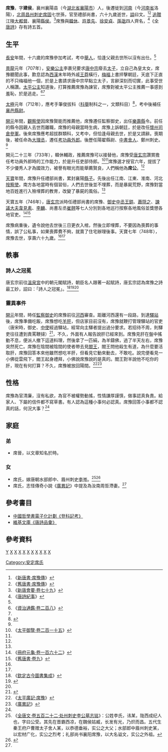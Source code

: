 '''席豫'''{{BD|680年||748年||catIdx=X}}，字'''建侯'''，襄州襄陽县（今[[湖北省|湖北省]][[襄陽市|襄陽市]]）人，後遷徙到[[河南|河南]]（今[[河南省|河南省]]洛陽），[[北周|北周]][[昌州_(湖北)|昌州]][[刺史|刺史]][[席固|席固]]七世孫，官至禮部尚書，六十九歲逝世，[[謚|謚]]曰文。<ref name="新唐書">《[[:s:新唐書/卷128|新唐書·席豫傳]]》</ref><ref name="舊唐書">《[[:s:舊唐書/卷190中|舊唐書·席豫傳]]》</ref> [[追贈|追贈]]江陵[[大都督|大都督]]、襄陽[[縣侯|縣侯]]。<ref>《[[:s:唐會要/卷079|新唐會要·卷七十九]]》</ref>席豫與[[韓休|韓休]]、[[許景先|許景先]]、[[徐安貞|徐安貞]]、[[孫逖|孫逖]]四人齊名，<ref>《[[:s:唐詩紀事_(四庫全書本)/卷14|唐詩紀事]]》</ref>《[[:s:全唐詩/卷111|全唐詩]]》存有詩五首。

== 生平 ==
[[長安_(年號)|長安]]年間，十六歲的席豫參加考試，考中[[舉人|舉人]]，恰逢父親去世所以沒有出仕。<ref name="新唐書"></ref>

[[景龍|景龍]]元年（707年），[[安樂公主|安樂公主]]李裹兒要求[[唐中宗|唐中宗]]廢去[[太子|太子]]，立自己為皇太女，席豫聽聞此事，歎息認為[[西漢|西漢]]末年時外戚[[王莽|王莽]]橫行，[[梅福|梅福]]上書抨擊朝廷，天底下正直的不只梅福他一個，於是上書請求唐中宗早點立太子，言辭深刻而切實，此事受世人稱讚。[[太平公主|太平公主]]知道後，打算推薦席豫為諫官，席豫對被太平公主推薦一事感到羞恥，於是逃走。<ref>《[[:s:資治通鑑/卷208|資治通鑑·卷二百八]]》</ref><ref name="新唐書"></ref>

[[太極_(唐朝)|太極]]元年（712年），應考手筆俊拔科（[[科舉|科舉]]制科之一，文類科目）<ref>{{cite book |title =《文選》五臣注詩之比興思維|author=[[鄭婷尹|鄭婷尹]] |publisher=[[花木蘭文化工作坊|花木蘭文化工作坊]]|year=2009}}</ref>，考中後補任[[襄邑|襄邑]][[縣尉|縣尉]]。

[[開元|開元]]年間，[[觀察使|觀察使]]因席豫賢能而推薦他，席豫遷任監察御史，出任[[樂壽縣|樂壽縣]]令。前任的縣令因親人去世而離職，席豫的母親當時生病，席豫上訴朝廷，於是改任[[懷州|懷州]][[司倉|司倉]][[參軍|參軍]]。後來席豫應考超拔群類科，又考中，但恰逢母親去世，於是又請辭。喪期後，被任命為[[大理丞|大理丞]]，遷任[[考功員外郎|考功員外郎]]。後歷任陽翟縣尉、[[中書舍人|中書舍人]]、鄭州刺史。<ref name="新唐書"></ref>

開元二十三年（733年），韓休輔政，推薦席豫可以接替他，席豫受[[唐玄宗|唐玄宗]]讚賞擔任考功員外郎時的工作能力，於是升任吏部侍郎。<ref>《[[:s:太平御覽_(四庫全書本)/卷0215|太平御覽·卷二百一十五]]》</ref><ref name="舊唐書"></ref>席豫選才授官六年，提拔了不少優秀人才為國效力，被譽有眼光而能舉薦賢良，人們稱他為'''席公'''。<ref name="新唐書"></ref>

[[天寶_(唐朝)|天寶]]年間，席豫升任禮部尚書，累封襄陽[[縣子|縣子]]。先後出任江南、江東、淮南、河北[[按察使|按察使]]。南方各地當時有個習俗，人們去世後並不埋葬，而是暴屍荒野，席豫對當地百姓進行入殮埋葬的教育，改變了暴屍的風俗。<ref name="新唐書"></ref>

天寶五年（746年），[[唐玄宗|唐玄宗]]派時任禮部尚書的席豫、[[御史中丞|御史中丞]][[王鉷|王鉷]]、[[蕭隠之|蕭隠之]]、[[諫議大夫|諫議大夫]][[韋見素|韋見素]]、[[李麟_(唐朝)|李麟]]、尚書左丞[[崔翹|崔翹]]等七人分別到各地巡行按察各地風俗並獎懲各地官吏。<ref>《[[:s:冊府元龜_(四庫全書本)/卷0162|冊府元龜·卷一百六十二]]》</ref><ref>《[[:s:舊唐書/卷9|舊唐書·卷九]]》</ref>

席豫病重後，遺令說他去世後三日更衣入棺，然後立即埋葬，不要因為喪葬的事情，誤了公私事，如果喪葬費不夠，就賣了住宅辦理後事。天寶七年（748年），席豫去世，享壽六十九歲。<ref name="新唐書"></ref><ref name="舊唐書"></ref>

==軼事==
===詩人之冠冕===
唐玄宗前往[[溫泉宮|溫泉宮]]中的朝元閣賦詩，朝臣名人跟著一起賦詩，唐玄宗認為席豫之詩最工妙，詔曰：「詩人之冠冕」。<ref>《[[:s:欽定古今圖書集成/經濟彙編/考工典/第101卷|欽定古今圖書集成]]》</ref><ref>{{cite book |title =江南望族: 洞庭席氏家族人物傳|author=[[馬學強|馬學強]] |publisher=[[上海社會科學院出版社|上海社會科學院出版社]]|year=2007|ISBN=9787806816080}}</ref><ref name="舊唐書"></ref>

===靈異事件===
[[開元|開元]]年間，時任[[監察御史|監察御史]]的席豫前往[[河西|河西]]審查。距離河西還有一段路，到達[[驛站|驛站]]後，席豫準備吃飯，席豫想吃[[羊肝|羊肝]]，但店家目前沒有，席豫就鞭打管理驛站的官吏（唐宋時，御史、[[中使|中使]]經過驛站，經常向主驛者提出過分要求。若招待不周，則驛吏往往遭到責罵鞭撻）<ref>{{cite book |title =唐宋時期館驛制度及其與文學之關係研究|author=[[李德輝|李德輝]] |publisher=[[人民文學出版社|人民文學出版社]]|year=2010|ISBN=9787020065981}}</ref>，不久，外面有人報告說肝已經來到。席豫見肝在盤中搖動不息，便派人撤下這道料理，然後拿了一匹絹，為羊鑄佛，過了半天左右，席豫突然死亡。席豫在陰間被陰間的使者帶去見[[閻王|閻王]]，閻王問他殺生有道，為什麼要活取肝，席豫回答本來他雖然想吃羊肝，但看見它動來動去，不敢吃。說完便看見一小佛從雲飛下，閻王起身禮拜，小佛說席豫說的是真的。閻王對羊說他不吃你的肝，現在有何打算？不久，席豫被放回陽間。<ref>《[[:s:太平廣記/卷第115|太平廣記·席豫]]》</ref><ref name="廣異記">《[[:s:廣異記|廣異記]]》</ref>

==性格==
席豫為官清廉，沒有私欲，為官不被權勢動搖，性情謙厚謹慎，做事認真負責。給家人、下屬的信件都不寫草書。有人認為這種小事何必認真。席豫回答小事都不認真的話，何況大事？<ref name="新唐書"></ref>
==家庭==
===弟===
*席晉，以文章知名於時。
===女===
*席氏，嫁唐朝水部郎中、眉州刺史[[李岑|李岑]]。<ref>《[[:s:處州刺史李公墓誌銘|全唐文·卷五百二十二·处州刺史李公墓志铭]]》：公姓李氏，讳某，陇西成纪人也，字曰公受。其先在晋霸西凉，在魏侯姑臧，长发有光，乃炽而昌。五代生秦王府户曹赠太子舍人某，以恭德垂裕，实公之大父；水部郎中眉州刺史某，以宏材广化，实公之烈考；礼部尚书襄阳席豫，以大名谥文，实公之外祖。</ref><ref>{{cite book|title =全唐詩人名考證|author=[[陶敏|陶敏]] |publisher=[[陝西人民敎育出版社|陝西人民敎育出版社]]|year=1996|ISBN=9787541943768}}</ref>
*席氏，志怪傳奇小說《[[廣異記|廣異記]]》中提及為汝南周哲滯妻。<ref name="廣異記"></ref>

== 參考書目 ==
*[https://ctext.org/wiki.pl?if=gb&chapter=710796#p160 中國哲學書電子化計劃《登科記考》] {{Wayback|url=https://ctext.org/wiki.pl?if=gb&chapter=710796#p160 |date=20211224005729 }}
*[https://zh.wikisource.org/wiki/%E5%94%90%E8%A9%A9%E5%93%81%E5%BD%9A_(%E5%9B%9B%E5%BA%AB%E5%85%A8%E6%9B%B8%E6%9C%AC)/%E5%8D%B773 維基文庫《唐詩品彚》] {{Wayback|url=https://zh.wikisource.org/wiki/%E5%94%90%E8%A9%A9%E5%93%81%E5%BD%9A_(%E5%9B%9B%E5%BA%AB%E5%85%A8%E6%9B%B8%E6%9C%AC)/%E5%8D%B773 |date=20211224010929 }}

== 參考資料 ==
{{wikisource|作者:席豫|席豫}}
{{reflist|2}}
{{Authority control}}
[[category:席姓|Y]]
[[category:唐朝吏部侍郎|X]]
[[category:唐朝禮部尚書|X]]
[[category:唐朝鄭州刺史|X]]
[[category:唐朝縣子|X]]
[[category:唐朝詩人|X]]
[[category:唐朝中書舍人|X]]
[[category:唐朝縣尉|X]]
[[category:唐朝監察御史|X]]
[[category:唐朝考功員外郎|X]]
[[category:諡文|X]]
[[Category:安定席氏|Category:安定席氏]]